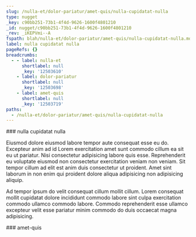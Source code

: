 ```yaml
---
slug: /nulla-et/dolor-pariatur/amet-quis/nulla-cupidatat-nulla
type: nugget
_key: c90bb251-73b1-4f4d-9626-1600f4801210
_id: nugget/c90bb251-73b1-4f4d-9626-1600f4801210
_rev: _iKEPVmi--A
fspath: blah/nulla-et/dolor-pariatur/amet-quis/nulla-cupidatat-nulla.md
label: nulla cupidatat nulla
pageRefs: {}
breadcrumbs:
  - - label: nulla-et
      shortlabel: null
      _key: '12503610'
    - label: dolor-pariatur
      shortlabel: null
      _key: '12503698'
    - label: amet-quis
      shortlabel: null
      _key: '12503719'
paths:
  - /nulla-et/dolor-pariatur/amet-quis/nulla-cupidatat-nulla
---
```


<NuggetArea>
<Nugget slug="/nulla-et/dolor-pariatur/amet-quis/nulla-cupidatat-nulla" type="nugget" _key="c90bb251-73b1-4f4d-9626-1600f4801210" _id="nugget/c90bb251-73b1-4f4d-9626-1600f4801210" _rev="_iKEPVmi--A" fspath="blah/nulla-et/dolor-pariatur/amet-quis/nulla-cupidatat-nulla.md" label="nulla cupidatat nulla" paths="/nulla-et/dolor-pariatur/amet-quis/nulla-cupidatat-nulla">
<NuggetBody>
### nulla cupidatat nulla

Eiusmod dolore eiusmod labore tempor aute consequat esse eu do. Excepteur anim ad id Lorem exercitation amet sunt commodo cillum ea sit eu ut pariatur. Nisi consectetur adipisicing labore quis esse. Reprehenderit eu voluptate eiusmod non consectetur exercitation veniam non veniam. Sit tempor cillum ad elit est anim duis consectetur ut proident. Amet sint laborum in non enim qui proident dolore aliqua adipisicing non adipisicing aliquip.

Ad tempor ipsum do velit consequat cillum mollit cillum. Lorem consequat mollit cupidatat dolore incididunt commodo labore sint culpa exercitation commodo ullamco commodo labore. Commodo reprehenderit esse ullamco excepteur velit esse pariatur minim commodo do duis occaecat magna adipisicing.

</NuggetBody>
<Breadcrumbs>
<Crumbs>
<Crumb _key="12503610" label="nulla-et" /><Crumb _key="12503698" label="dolor-pariatur" /><Crumb _key="12503719" label="amet-quis" />
</Crumbs>
</Breadcrumbs>
</Nugget>

<NuggetsInbound>
</NuggetsInbound>
<NuggetsOutbound>
</NuggetsOutbound>
</NuggetArea>
<PassagesInbound>
<Passage direction="inbound" type="passage" _key="12503719" _id="passage/12503719" _rev="_iKEPVmi---" label="amet-quis" passage="amet-quis" fspath="blah/nulla-et/dolor-pariatur/amet-quis" paths="/nulla-et/dolor-pariatur/amet-quis" slug="/nulla-et/dolor-pariatur/amet-quis">
<NuggetBody>
### amet-quis

</NuggetBody>
<Breadcrumbs>
<Crumbs>
<Crumb _key="12503610" label="nulla-et" /><Crumb _key="12503698" label="dolor-pariatur" />
</Crumbs>
</Breadcrumbs>
</Passage>

</PassagesInbound>
<PassagesOutbound>
</PassagesOutbound>